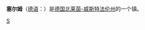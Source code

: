 {{Infobox Settlement
| name = 塞尔姆<br />Selm
| image_skyline = 
| imagesize = 
| image_caption = 
| image_flag = 
| image_shield = 
| pushpin_map = Germany
| pushpin_label_position = bottom
| subdivision_type = 国家
| subdivision_name = {{GER}}
| subdivision_type1 = [[德国行政区划|州]]
| subdivision_name1 = [[北莱茵-威斯特法伦州|北莱茵-威斯特法伦州]]
| subdivision_type2 = [[德国行政区划|县]]
| subdivision_name2 =  [[翁纳县|翁纳县]]
| elevation_m = 111
| elevation_ft = 
| area_total_km2 = 60.34
| population_as_of = 2006年
| population_total = 27456
| population_density_km2 = auto
| timezone = [[欧洲中部时间|CET]]
| utc_offset = +1
| timezone_DST = [[欧洲中部夏令时间|CEST]]
| utc_offset_DST = +2
| latd = 51
| latm = 41
| lats = 
| latNS = N 
| longd = 7
| longm = 29
| longs = 
| longEW = E
| website = http://www.selm.de 
}}
'''塞尔姆'''（[[德语|德语]]：'''{{lang|de|Selm}}'''）是[[德国|德国]][[北莱茵-威斯特法伦州|北莱茵-威斯特法伦州]]的一个镇。

{{Authority control}}
{{Germany-geo-stub}}

[[Category:北莱茵-威斯特法伦州市镇|S]]